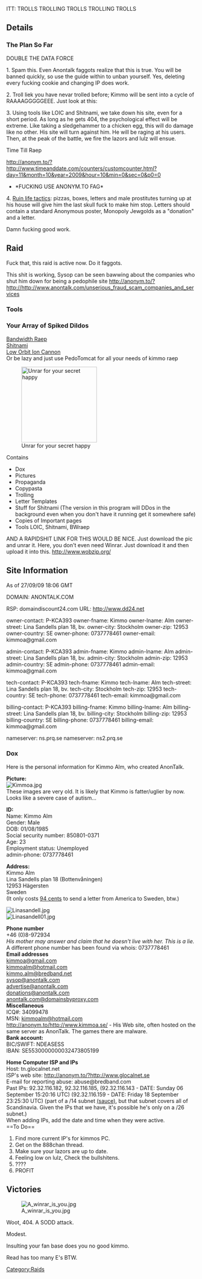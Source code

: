 ITT: TROLLS TROLLING TROLLS TROLLING TROLLS
{{Project Internet Boss}}

{{Raid Infobox
 | image         = [[File:1852551840971.jpg|150px|center]]
 | legend        =  The kitten's name is Kimmo...
 | raid          = Greatest An Hero
 | date          = 
 | target        = 
 | casus         = After the raids, DDoSes, BWReaps and End of Fail, faggotry still continues to clog up the tubes. Their spambots still continue to fuck up the chans with gray squares. It has become apparent that the only way to really get them to stop once and for all is to make Kimmo crack. Seems the job is already half-done.
 | result        = n/a
 | notes         =
 | irclocation   = [irc://irc.helldive.org/insurgency helldive #insurgency]
 | firstboard    = [http://888chan.org/i/res/114195.html 888chan]
 }}



==Details==
===The Plan So Far===
DOUBLE THE DATA FORCE

1.  Spam this.  Even Anontalk faggots realize that this is true.  You will be banned quickly, so use the guide within to unban yourself.  Yes, deleting every fucking cookie and changing IP does work.

{{Quote|Because Sysop is a dick. This site would be cool if it weren't for Sysop. He's just a fucking grammar Nazi with some sort of issue with the *chans. If this really were a forum for free speech, there would be no need for moderation. If I get banned, or my post is deleted, this is just proof of his unfair and fucked up censorship. Fuck you, I'll say whatever the fuck I want. If I can't do it here, don't fucking advertise as a forum for free speech.|You}}

2.  Troll liek you have nevar trolled before; Kimmo will be sent into a cycle of RAAAAGGGGGEEE.  Just look at this:
{{Quote|It's completely unbelievable that (nearly) nobody has any interest in respecting this board but instead just shits out one crappy post after another. You WILL be banned when found out — you are NOT being funny, witty, clever or anything else but retarded. Do NOT post here if you are a moron who doesn't know basic English and has nothing of value to contribute. The world really is full of braindead, malicious assholes…|Sysop}}

3.  Using tools like LOIC and Shitnami, we take down his site, even for a short period.  As long as he gets 404, the psychological effect will be extreme.  Like taking a sledgehammer to a chicken egg, this will do damage like no other.  His site will turn against him.  He will be raging at his users.  Then, at the peak of the battle, we fire the lazors and lulz will ensue. 

Time Till Raep

http://anonym.to/?http://www.timeanddate.com/counters/customcounter.html?day=11&month=10&year=2009&hour=10&min=0&sec=0&p0=0

* *FUCKING USE ANONYM.TO FAG*

4.  [[Ruin life tactics]]: pizzas, boxes, letters and male prostitutes turning up at his house will give him the last skull fuck to make him stop.  Letters should contain a standard Anonymous poster, Monopoly Jewgolds as a "donation" and a letter.

{{Quote|There are more trolls than real posters here.|Sysop}}
Damn fucking good work.

==Raid==
Fuck that, this raid is active now. Do it faggots. 


This shit is working, Sysop can be seen bawwing about the companies who shut him down for being a pedophile site
http://anonym.to/?http://http://www.anontalk.com/unserious_fraud_scam_companies_and_services
===Tools===
===Your Array of Spiked Dildos===
[[Bandwidth Raep]]<br>
[[Shitnami]]<br>
[[Low Orbit Ion Cannon]]<br>

Or be lazy and just use PedoTomcat for all your needs of kimmo raep

[[File:Pedotomcat.jpg|200px|thumb|left|Unrar for your secret happy]] 

Contains
*Dox
*Pictures
*Propaganda
*Copypasta
*Trolling
*Letter Templates
*Stuff for Shitnami (The version in this program will DDos in the background even when you don't have it running get it somewhere safe)
*Copies of Important pages
*Tools LOIC, Shitnami, BWraep


AND A RAPIDSHIT LINK FOR THIS WOULD BE NICE.
Just download the pic and unrar it. Here, you don't even need Winrar. Just download it and then upload it into this. http://www.wobzip.org/

==Site Information==
As of 27/09/09 18:06 GMT

DOMAIN: ANONTALK.COM

RSP: domaindiscount24.com
URL: http://www.dd24.net

owner-contact: P-KCA393
owner-fname: Kimmo
owner-lname: Alm
owner-street: Lina Sandells plan 18, bv.
owner-city: Stockholm
owner-zip: 12953
owner-country: SE
owner-phone: 0737778461
owner-email: kimmoa@gmail.com

admin-contact: P-KCA393
admin-fname: Kimmo
admin-lname: Alm
admin-street: Lina Sandells plan 18, bv.
admin-city: Stockholm
admin-zip: 12953
admin-country: SE
admin-phone: 0737778461
admin-email: kimmoa@gmail.com

tech-contact: P-KCA393
tech-fname: Kimmo
tech-lname: Alm
tech-street: Lina Sandells plan 18, bv.
tech-city: Stockholm
tech-zip: 12953
tech-country: SE
tech-phone: 0737778461
tech-email: kimmoa@gmail.com

billing-contact: P-KCA393
billing-fname: Kimmo
billing-lname: Alm
billing-street: Lina Sandells plan 18, bv.
billing-city: Stockholm
billing-zip: 12953
billing-country: SE
billing-phone: 0737778461
billing-email: kimmoa@gmail.com

nameserver: ns.prq.se
nameserver: ns2.prq.se

===Dox===
Here is the personal information for Kimmo Alm, who created AnonTalk.

'''Picture:'''<br>
[[File:Kimmoa.jpg]]<br>
These images are very old. It is likely that Kimmo is fatter/uglier by now.
Looks like a severe case of autism...

'''ID:'''<br>
Name: Kimmo Alm<br>
Gender: Male<br>
DOB: 01/08/1985<br>
Social security number: 850801-0371 <br>
Age: 23<br>
Employment status: Unemployed<br>

admin-phone: 0737778461

'''Address:'''<br>
Kimmo Alm<br>
Lina Sandells plan 18 (Bottenvåningen)<br>
12953 Hägersten<br>
Sweden<br>

(It only costs [http://anonym.to/http://www.usps.com/prices/first-class-mail-international-prices.htm 94 cents] to send a letter from America to Sweden, btw.)

[[File:Linasandell.jpg]]<br>
[[File:Linasandell01.jpg]]


'''Phone number'''<br>
+46 (0)8-972934<br>''His mother may answer and claim that he doesn't live with her. This is a lie.''
A different phone number has been found via whois: 0737778461 <br>

'''Email addresses'''<br>
[mailto:kimmoa@gmail.com kimmoa@gmail.com]<br>
[mailto:kimmoalm@hotmail.com kimmoalm@hotmail.com]<br>
[mailto:kimmo.alm@bredband.net kimmo.alm@bredband.net]<br>
[mailto:sysop@anontalk.com sysop@anontalk.com]<br>
[mailto:advertise@anontalk.com advertise@anontalk.com]<br>
[mailto:donations@anontalk.com donations@anontalk.com]<br>
[mailto:anontalk.com@domainsbyproxy.com anontalk.com@domainsbyproxy.com]<br> 

'''Miscellaneous'''<br>
ICQ#: 34099478<br>
MSN: [mailto:kimmoalm@hotmail.com kimmoalm@hotmail.com]<br>
http://anonym.to/http://www.kimmoa.se/ - His Web site, often hosted on the same server as AnonTalk. The games there are malware.<br>

'''Bank account:'''<br>
BIC/SWIFT: NDEASESS<br>
IBAN: SE5530000000032473805199

'''Home Computer ISP and IPs'''<br>
Host: tn.glocalnet.net<br>
ISP's web site: http://anonym.to/?http://www.glocalnet.se<br>
E-mail for reporting abuse: abuse@bredband.com<br>
Past IPs: 92.32.116.182, 92.32.116.185, (92.32.116.143 - DATE: Sunday 06 September 15:20:16 UTC) (92.32.116.159 - DATE: Friday 18 September 23:25:30 UTC) (part of a /14 subnet [http://anonym.to/?http://www.db.ripe.net/whois?form_type=simple&full_query_string=&searchtext=92.32.116.182&do_search=Search (sauce)], but that subnet covers all of Scandinavia. Given the IPs that we have, it's possible he's only on a /26 subnet.)<br>
When adding IPs, add the date and time when they were active.<br>
==To Do==
#Find more current IP's for kimmos PC.
#Get on the 888chan thread.
#Make sure your lazors are up to date.
#Feeling low on lulz, Check the bullshitens.
#????
#PROFIT

==Victories==

[[File:A_winrar_is_you.jpg]] 

Woot, 404. A SODD attack.

{{Quote|How the FUCK doesn't this great place have hundreds (or even thousands) of active, genuine posters on-line at any given time? HOW? The traffic has even dropped far below what I used to think was low. THERE JUST IS NO TRAFFIC COMING HERE! Isn't it enough to have the best site in the whole world? What the fuck do you WANT? WHY are you never spreading the word?! It makes absolutely no sense whatsoever.|Sysop}}

Modest.

{{Quote|So many worthless fucktards — so insanely few genuine people…|Sysop}}

Insulting your fan base does you no good kimmo.

{{Quote|What really grinds my gears: people who write otherwise quality posts but slip an error through by not proof-reading before posting. PROOF-READ! PROOF-READ! PROOF-FUCKING-REEEEEEEEEEEEEEEEEEAD!|Sysop}}

Read has too many E's BTW.

[[Category:Raids]]